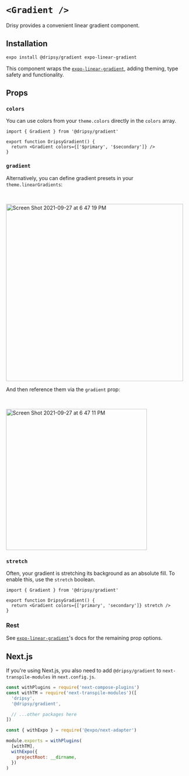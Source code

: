# `<Gradient />`

Drisy provides a convenient linear gradient component.

## Installation

```sh
expo install @dripsy/gradient expo-linear-gradient
```

This component wraps the [`expo-linear-gradient`](https://docs.expo.dev/versions/latest/sdk/linear-gradient/), adding theming, type safety and functionality.

## Props

### `colors`

You can use colors from your `theme.colors` directly in the `colors` array.

```tsx
import { Gradient } from '@dripsy/gradient'

export function DripsyGradient() {
  return <Gradient colors={['$primary', '$secondary']} />
}
```

### `gradient`

Alternatively, you can define gradient presets in your `theme.linearGradients`:

<br />

<img
  width="485"
  alt="Screen Shot 2021-09-27 at 6 47 19 PM"
  src="https://user-images.githubusercontent.com/13172299/134995527-d126d611-f224-4267-a665-39ae8457b27a.png"
/>

And then reference them via the `gradient` prop:

<br />

<img
  width="386"
  alt="Screen Shot 2021-09-27 at 6 47 11 PM"
  src="https://user-images.githubusercontent.com/13172299/134995529-a927645a-c31d-4f30-9710-033bf9a0ca1f.png"
/>

### `stretch`

Often, your gradient is stretching its background as an absolute fill. To enable this, use the `stretch` boolean.

```tsx
import { Gradient } from '@dripsy/gradient'

export function DripsyGradient() {
  return <Gradient colors={['primary', 'secondary']} stretch />
}
```

### Rest

See [`expo-linear-gradient`](https://docs.expo.dev/versions/latest/sdk/linear-gradient/)'s docs for the remaining prop options.

## Next.js

If you're using Next.js, you also need to add `@dripsy/gradient` to `next-transpile-modules` in `next.config.js`.

```js
const withPlugins = require('next-compose-plugins')
const withTM = require('next-transpile-modules')([
  'dripsy',
  '@dripsy/gradient',

  // ...other packages here
])

const { withExpo } = require('@expo/next-adapter')

module.exports = withPlugins(
  [withTM],
  withExpo({
    projectRoot: __dirname,
  })
)
```
